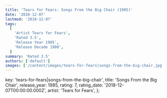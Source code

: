 ```yaml
---
title: 'Tears for Fears: Songs From the Big Chair (1985)'
date: '2018-12-07'
lastmod: '2018-12-07'
tags:
  [
    'Artist Tears for Fears',
    'Rated 3.5',
    'Release Year 1985',
    'Release Decade 1980',
  ]
summary: 'Rated 3.5'
authors: ['default']
images: ['/content/images/tears-for-fears|songs-from-the-big-chair.jpg']
---
```


  key: 'tears-for-fears|songs-from-the-big-chair',
  title: 'Songs From the Big Chair',
  release_year: 1985,
  rating: 7,
  rating_date: '2018-12-07T00:00:00.000Z',
  artist: 'Tears for Fears',
};

<MusicRating data={data} />

